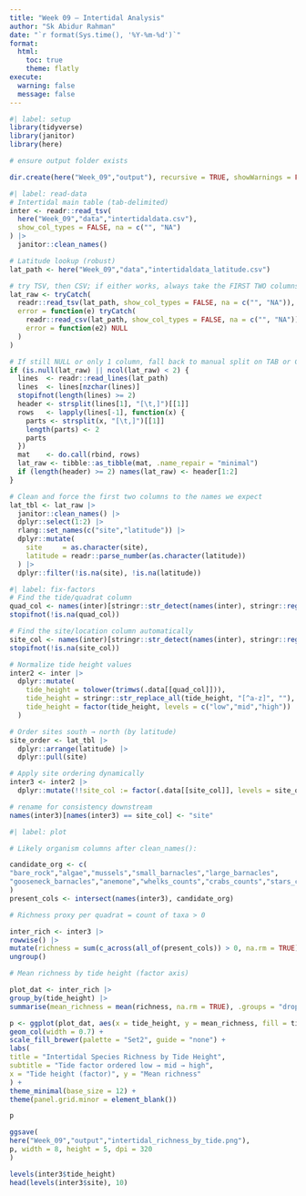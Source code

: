 ```yaml
---
title: "Week 09 — Intertidal Analysis"
author: "Sk Abidur Rahman"
date: "`r format(Sys.time(), '%Y-%m-%d')`"
format:
  html:
    toc: true
    theme: flatly
execute:
  warning: false
  message: false
---
```


```r
#| label: setup
library(tidyverse)
library(janitor)
library(here)

# ensure output folder exists

dir.create(here("Week_09","output"), recursive = TRUE, showWarnings = FALSE)
```


```r
#| label: read-data
# Intertidal main table (tab-delimited)
inter <- readr::read_tsv(
  here("Week_09","data","intertidaldata.csv"),
  show_col_types = FALSE, na = c("", "NA")
) |>
  janitor::clean_names()

# Latitude lookup (robust)
lat_path <- here("Week_09","data","intertidaldata_latitude.csv")

# try TSV, then CSV; if either works, always take the FIRST TWO columns
lat_raw <- tryCatch(
  readr::read_tsv(lat_path, show_col_types = FALSE, na = c("", "NA")),
  error = function(e) tryCatch(
    readr::read_csv(lat_path, show_col_types = FALSE, na = c("", "NA")),
    error = function(e2) NULL
  )
)

# If still NULL or only 1 column, fall back to manual split on TAB or COMMA
if (is.null(lat_raw) || ncol(lat_raw) < 2) {
  lines  <- readr::read_lines(lat_path)
  lines  <- lines[nzchar(lines)]
  stopifnot(length(lines) >= 2)
  header <- strsplit(lines[1], "[\t,]")[[1]]
  rows   <- lapply(lines[-1], function(x) {
    parts <- strsplit(x, "[\t,]")[[1]]
    length(parts) <- 2
    parts
  })
  mat    <- do.call(rbind, rows)
  lat_raw <- tibble::as_tibble(mat, .name_repair = "minimal")
  if (length(header) >= 2) names(lat_raw) <- header[1:2]
}

# Clean and force the first two columns to the names we expect
lat_tbl <- lat_raw |>
  janitor::clean_names() |>
  dplyr::select(1:2) |>
  rlang::set_names(c("site","latitude")) |>
  dplyr::mutate(
    site     = as.character(site),
    latitude = readr::parse_number(as.character(latitude))
  ) |>
  dplyr::filter(!is.na(site), !is.na(latitude))
```


```r
#| label: fix-factors
# Find the tide/quadrat column
quad_col <- names(inter)[stringr::str_detect(names(inter), stringr::regex("quadrat|\\bquad\\b", ignore_case = TRUE))][1]
stopifnot(!is.na(quad_col))

# Find the site/location column automatically
site_col <- names(inter)[stringr::str_detect(names(inter), stringr::regex("site|location", ignore_case = TRUE))][1]
stopifnot(!is.na(site_col))

# Normalize tide height values
inter2 <- inter |>
  dplyr::mutate(
    tide_height = tolower(trimws(.data[[quad_col]])),
    tide_height = stringr::str_replace_all(tide_height, "[^a-z]", ""),
    tide_height = factor(tide_height, levels = c("low","mid","high"))
  )

# Order sites south → north (by latitude)
site_order <- lat_tbl |>
  dplyr::arrange(latitude) |>
  dplyr::pull(site)

# Apply site ordering dynamically
inter3 <- inter2 |>
  dplyr::mutate(!!site_col := factor(.data[[site_col]], levels = site_order))

# rename for consistency downstream
names(inter3)[names(inter3) == site_col] <- "site"
```


```r
#| label: plot

# Likely organism columns after clean_names():

candidate_org <- c(
"bare_rock","algae","mussels","small_barnacles","large_barnacles",
"gooseneck_barnacles","anemone","whelks_counts","crabs_counts","stars_counts"
)
present_cols <- intersect(names(inter3), candidate_org)

# Richness proxy per quadrat = count of taxa > 0

inter_rich <- inter3 |>
rowwise() |>
mutate(richness = sum(c_across(all_of(present_cols)) > 0, na.rm = TRUE)) |>
ungroup()

# Mean richness by tide height (factor axis)

plot_dat <- inter_rich |>
group_by(tide_height) |>
summarise(mean_richness = mean(richness, na.rm = TRUE), .groups = "drop")

p <- ggplot(plot_dat, aes(x = tide_height, y = mean_richness, fill = tide_height)) +
geom_col(width = 0.7) +
scale_fill_brewer(palette = "Set2", guide = "none") +
labs(
title = "Intertidal Species Richness by Tide Height",
subtitle = "Tide factor ordered low → mid → high",
x = "Tide height (factor)", y = "Mean richness"
) +
theme_minimal(base_size = 12) +
theme(panel.grid.minor = element_blank())

p

ggsave(
here("Week_09","output","intertidal_richness_by_tide.png"),
p, width = 8, height = 5, dpi = 320
)
```


```r
levels(inter3$tide_height)
head(levels(inter3$site), 10)
```


